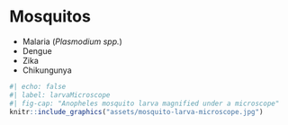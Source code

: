 # Mosquitos

::: {.callout-note title="Infections"}
- Malaria (*Plasmodium spp.*)
- Dengue
- Zika
- Chikungunya
:::


```r
#| echo: false
#| label: larvaMicroscope
#| fig-cap: "Anopheles mosquito larva magnified under a microscope"
knitr::include_graphics("assets/mosquito-larva-microscope.jpg")
```